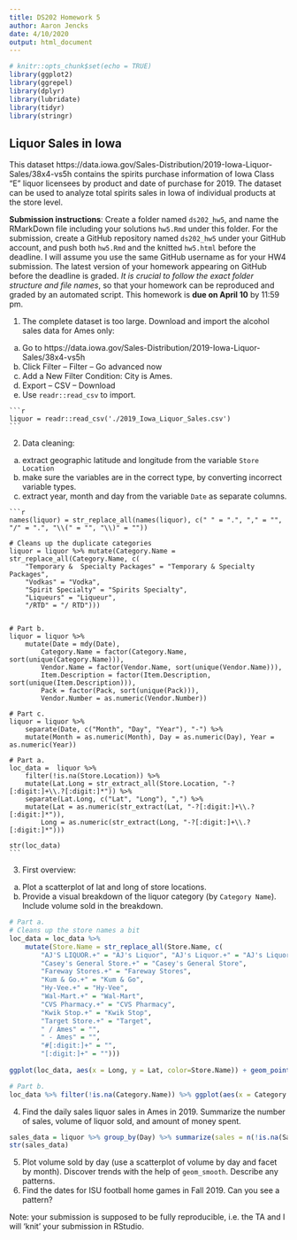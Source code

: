 ```yaml
---
title: DS202 Homework 5
author: Aaron Jencks
date: 4/10/2020
output: html_document
---
```


```r
# knitr::opts_chunk$set(echo = TRUE)
library(ggplot2)
library(ggrepel)
library(dplyr)
library(lubridate)
library(tidyr)
library(stringr)
```

## Liquor Sales in Iowa

This dataset https://data.iowa.gov/Sales-Distribution/2019-Iowa-Liquor-Sales/38x4-vs5h contains the spirits purchase information of Iowa Class “E” liquor licensees by product and date of purchase for 2019. The dataset can be used to analyze total spirits sales in Iowa of individual products at the store level.

**Submission instructions**: Create a folder named `ds202_hw5`, and name the RMarkDown file including your solutions `hw5.Rmd` under this folder. For the submission, create a GitHub repository named `ds202_hw5` under your GitHub account, and push both `hw5.Rmd` and the knitted `hw5.html` before the deadline. I will assume you use the same GitHub username as for your HW4 submission. The latest version of your homework appearing on GitHub before the deadline is graded. *It is crucial to follow the exact folder structure and file names*, so that your homework can be reproduced and graded by an automated script. This homework is **due on April 10** by 11:59 pm.

1. The complete dataset is too large. Download and import the alcohol sales data for Ames only: 

  a. Go to https://data.iowa.gov/Sales-Distribution/2019-Iowa-Liquor-Sales/38x4-vs5h
  b. Click Filter -- Filter -- Go advanced now
  c. Add a New Filter Condition: City is Ames.
  d. Export -- CSV -- Download
  e. Use `readr::read_csv` to import.

	```r
	liquor = readr::read_csv('./2019_Iowa_Liquor_Sales.csv')
	```
  
2. Data cleaning: 
  a. extract geographic latitude and longitude from the variable `Store Location`
  b. make sure the variables are in the correct type, by converting incorrect variable types.
  c. extract year, month and day from the variable `Date` as separate columns.

	```r
	names(liquor) = str_replace_all(names(liquor), c(" " = ".", "," = "", "/" = ".", "\\(" = "", "\\)" = ""))
	
	# Cleans up the duplicate categories
	liquor = liquor %>% mutate(Category.Name = str_replace_all(Category.Name, c(
		"Temporary &  Specialty Packages" = "Temporary & Specialty Packages", 
		"Vodkas" = "Vodka", 
		"Spirit Specialty" = "Spirits Specialty", 
		"Liqueurs" = "Liqueur",
		"/RTD" = "/ RTD")))
		

	# Part b.
	liquor = liquor %>%
		mutate(Date = mdy(Date), 
			Category.Name = factor(Category.Name, sort(unique(Category.Name))), 
			Vendor.Name = factor(Vendor.Name, sort(unique(Vendor.Name))), 
			Item.Description = factor(Item.Description, sort(unique(Item.Description))),
			Pack = factor(Pack, sort(unique(Pack))),
			Vendor.Number = as.numeric(Vendor.Number))

	# Part c.
	liquor = liquor %>% 
		separate(Date, c("Month", "Day", "Year"), "-") %>%
		mutate(Month = as.numeric(Month), Day = as.numeric(Day), Year = as.numeric(Year))
	
	# Part a.
	loc_data =  liquor %>% 
		filter(!is.na(Store.Location)) %>%
		mutate(Lat.Long = str_extract_all(Store.Location, "-?[:digit:]+\\.?[:digit:]*")) %>%
		separate(Lat.Long, c("Lat", "Long"), ",") %>%
		mutate(Lat = as.numeric(str_extract(Lat, "-?[:digit:]+\\.?[:digit:]*")),
			Long = as.numeric(str_extract(Long, "-?[:digit:]+\\.?[:digit:]*")))
			
	str(loc_data)
	```

3. First overview:
  a. Plot a scatterplot of lat and long of store locations. 
  b. Provide a visual breakdown of the liquor category (by `Category Name`). Include volume sold in the breakdown.
  
```r
# Part a.
# Cleans up the store names a bit
loc_data = loc_data %>%
	mutate(Store.Name = str_replace_all(Store.Name, c(
		"AJ'S LIQUOR.+" = "AJ's Liquor", "AJ's Liquor.+" = "AJ's Liquor",
		"Casey's General Store.+" = "Casey's General Store", 
		"Fareway Stores.+" = "Fareway Stores", 
		"Kum & Go.+" = "Kum & Go",
		"Hy-Vee.+" = "Hy-Vee", 
		"Wal-Mart.+" = "Wal-Mart", 
		"CVS Pharmacy.+" = "CVS Pharmacy", 
		"Kwik Stop.+" = "Kwik Stop", 
		"Target Store.+" = "Target", 
		" / Ames" = "", 
		" - Ames" = "", 
		"#[:digit:]+" = "", 
		"[:digit:]+" = "")))
		
ggplot(loc_data, aes(x = Long, y = Lat, color=Store.Name)) + geom_point()

# Part b.
loc_data %>% filter(!is.na(Category.Name)) %>% ggplot(aes(x = Category.Name, y = Volume.Sold.Liters, fill=Store.Name)) + geom_bar(stat="identity") + coord_flip()
```
  
4. Find the daily sales liquor sales in Ames in 2019. Summarize the number of sales, volume of liquor sold, and amount of money spent.

```r
sales_data = liquor %>% group_by(Day) %>% summarize(sales = n(!is.na(Sale.Dollars)), gross = sum(Sale.Dollars), volume = sum(Volume.Sold.Liters))
str(sales_data)
```

5. Plot volume sold by day (use a scatterplot of volume by day and facet by month). Discover trends with the help of `geom_smooth`. Describe any patterns.
6. Find the dates for ISU football home games in Fall 2019. Can you see a pattern? 

Note: your submission is supposed to be fully reproducible, i.e. the TA and I will 'knit' your submission in RStudio. 
